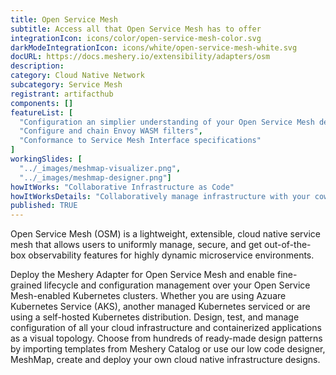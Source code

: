```yaml
---
title: Open Service Mesh
subtitle: Access all that Open Service Mesh has to offer
integrationIcon: icons/color/open-service-mesh-color.svg
darkModeIntegrationIcon: icons/white/open-service-mesh-white.svg
docURL: https://docs.meshery.io/extensibility/adapters/osm
description: 
category: Cloud Native Network
subcategory: Service Mesh
registrant: artifacthub
components: []
featureList: [
  "Configuration an simplier understanding of your Open Service Mesh deployments and microservices",
  "Configure and chain Envoy WASM filters",
  "Conformance to Service Mesh Interface specifications"
]
workingSlides: [
  "../_images/meshmap-visualizer.png",
  "../_images/meshmap-designer.png"]
howItWorks: "Collaborative Infrastructure as Code"
howItWorksDetails: "Collaboratively manage infrastructure with your coworkers synchronously sharing the same designs."
published: TRUE
---
```

<p>
Open Service Mesh (OSM) is a lightweight, extensible, cloud native service mesh that allows users to uniformly manage, secure, and get out-of-the-box observability features for highly dynamic microservice environments.
</p>
<p>
    Deploy the Meshery Adapter for Open Service Mesh and enable fine-grained lifecycle and configuration management over your Open Service Mesh-enabled Kubernetes clusters. Whether you are using Azuare Kubernetes Service (AKS), another managed Kubernetes serviced or are using a self-hosted Kubernetes distribution. Design, test, and manage configuration of all your cloud infrastructure and containerized applications as a visual topology. Choose from hundreds of ready-made design patterns by importing templates from Meshery Catalog or use our low code designer, MeshMap, create and deploy your own cloud native infrastructure designs.
</p>
